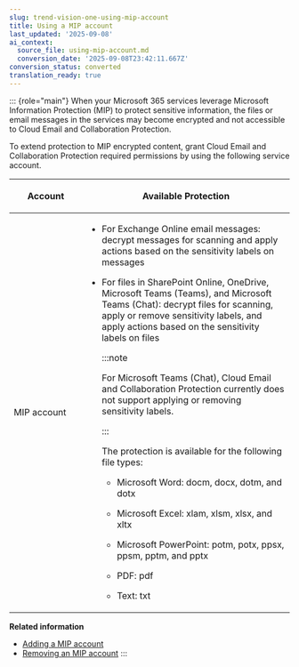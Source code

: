 ```yaml
---
slug: trend-vision-one-using-mip-account
title: Using a MIP account
last_updated: '2025-09-08'
ai_context:
  source_file: using-mip-account.md
  conversion_date: '2025-09-08T23:42:11.667Z'
conversion_status: converted
translation_ready: true
---
```


::: {role="main"}
When your Microsoft 365 services leverage Microsoft Information Protection (MIP) to protect sensitive information, the files or email messages in the services may become encrypted and not accessible to Cloud Email and Collaboration Protection.

To extend protection to MIP encrypted content, grant Cloud Email and Collaboration Protection required permissions by using the following service account.

<table>
<colgroup>
<col style="width: 26%" />
<col style="width: 74%" />
</colgroup>
<thead>
<tr>
<th><p>Account</p></th>
<th><p>Available Protection</p></th>
</tr>
</thead>
<tbody>
<tr>
<td><p>MIP account</p></td>
<td><ul>
<li><p>For Exchange Online email messages: decrypt messages for scanning and apply actions based on the sensitivity labels on messages</p></li>
<li><p>For files in SharePoint Online, OneDrive, Microsoft Teams (Teams), and Microsoft Teams (Chat): decrypt files for scanning, apply or remove sensitivity labels, and apply actions based on the sensitivity labels on files</p>


:::note

<p>For Microsoft Teams (Chat), Cloud Email and Collaboration Protection currently does not support applying or removing sensitivity labels.</p>


:::


<p>The protection is available for the following file types:</p>
<ul>
<li><p>Microsoft Word: docm, docx, dotm, and dotx</p></li>
<li><p>Microsoft Excel: xlam, xlsm, xlsx, and xltx</p></li>
<li><p>Microsoft PowerPoint: potm, potx, ppsx, ppsm, pptm, and pptx</p></li>
<li><p>PDF: pdf</p></li>
<li><p>Text: txt</p></li>
</ul></li>
</ul></td>
</tr>
</tbody>
</table>

**Related information**

- [Adding a MIP account](adding-mip-account.mdx)
- [Removing an MIP account](removing-mip-account.mdx)
:::
